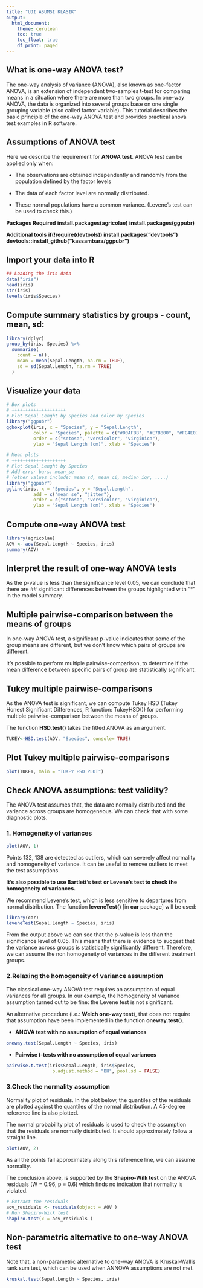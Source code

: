 ```yaml
---
title: "UJI ASUMSI KLASIK"
output:
  html_document:
    theme: cerulean
    toc: true
    toc_float: true
    df_print: paged
---
```


## **What is one-way ANOVA test?**
The one-way analysis of variance (ANOVA), also known as one-factor ANOVA, is an extension of independent two-samples t-test for comparing means in a situation where there are more than two groups. In one-way ANOVA, the data is organized into several groups base on one single grouping variable (also called factor variable). This tutorial describes the basic principle of the one-way ANOVA test and provides practical anova test examples in R software.

## **Assumptions of ANOVA test**
Here we describe the requirement for **ANOVA test**. ANOVA test can be applied only when:

- The observations are obtained independently and randomly from the population defined by the factor levels

- The data of each factor level are normally distributed.

- These normal populations have a common variance. (Levene’s test can be used to check this.)

**Packages Required**
**install.packages(agricolae)**
**install.packages(ggpubr)**

**Additional tools**
**if(!require(devtools)) install.packages("devtools")**
**devtools::install_github("kassambara/ggpubr")**


## **Import your data into R**
```r
## Loading the iris data
data("iris")
head(iris)
str(iris)
levels(iris$Species)
```
## **Compute summary statistics by groups - count, mean, sd:**
```r
library(dplyr)
group_by(iris, Species) %>%
  summarise(
    count = n(),
    mean = mean(Sepal.Length, na.rm = TRUE),
    sd = sd(Sepal.Length, na.rm = TRUE)
  )
```
## **Visualize your data**
```r
# Box plots
# ++++++++++++++++++++
# Plot Sepal Lenght by Species and color by Species
library("ggpubr")
ggboxplot(iris, x = "Species", y = "Sepal.Length", 
          color = "Species", palette = c("#00AFBB", "#E7B800", "#FC4E07"),
          order = c("setosa", "versicolor", "virginica"),
          ylab = "Sepal Length (cm)", xlab = "Species")
```
```r
# Mean plots
# ++++++++++++++++++++
# Plot Sepal Lenght by Species 
# Add error bars: mean_se
# (other values include: mean_sd, mean_ci, median_iqr, ....)
library("ggpubr")
ggline(iris, x = "Species", y = "Sepal.Length",
          add = c("mean_se", "jitter"),
          order = c("setosa", "versicolor", "virginica"),
          ylab = "Sepal Length (cm)", xlab = "Species")
```

## **Compute one-way ANOVA test**

```r
library(agricolae)
AOV <- aov(Sepal.Length ~ Species, iris)
summary(AOV)
```
## **Interpret the result of one-way ANOVA tests**

As the p-value is less than the significance level 0.05, we can conclude that there are ## significant differences between the groups highlighted with “*" in the model summary.


## **Multiple pairwise-comparison between the means of groups**
In one-way ANOVA test, a significant p-value indicates that some of the group means are different, but we don’t know which pairs of groups are different.

It’s possible to perform multiple pairwise-comparison, to determine if the mean difference between specific pairs of group are statistically significant.

## **Tukey multiple pairwise-comparisons**
As the ANOVA test is significant, we can compute Tukey HSD (Tukey Honest Significant Differences, R function: TukeyHSD()) for performing multiple pairwise-comparison between the means of groups.

The function **HSD.test()** takes the fitted ANOVA as an argument.
```r
TUKEY<-HSD.test(AOV, "Species", console= TRUE)
```
## **Plot Tukey multiple pairwise-comparisons**
```r
plot(TUKEY, main = "TUKEY HSD PLOT")
```

## **Check ANOVA assumptions: test validity?**
The ANOVA test assumes that, the data are normally distributed and the variance across groups are homogeneous. We can check that with some diagnostic plots.

### **1. Homogeneity of variances**
```r
plot(AOV, 1)
```

Points 132, 138 are detected as outliers, which can severely affect normality and homogeneity of variance. It can be useful to remove outliers to meet the test assumptions.

**It’s also possible to use Bartlett’s test or Levene’s test to check the homogeneity of variances.**

We recommend Levene’s test, which is less sensitive to departures from normal distribution. The function **leveneTest()** [in **car** package] will be used:

```r
library(car)
leveneTest(Sepal.Length ~ Species, iris)
```
From the output above we can see that the p-value is less than the significance level of 0.05. This means that there is evidence to suggest that the variance across groups is statistically significantly different. Therefore, we can assume the non homogeneity of variances in the different treatment groups.

### **2.Relaxing the homogeneity of variance assumption**
The classical one-way ANOVA test requires an assumption of equal variances for all groups. In our example, the homogeneity of variance assumption turned out to be fine: the Levene test is not significant.

An alternative procedure (i.e.: **Welch one-way test**), that does not require that assumption have been implemented in the function **oneway.test()**.

- **ANOVA test with no assumption of equal variances**
```r
oneway.test(Sepal.Length ~ Species, iris)
```

- **Pairwise t-tests with no assumption of equal variances**
```r
pairwise.t.test(iris$Sepal.Length, iris$Species,
                 p.adjust.method = "BH", pool.sd = FALSE)
```

### **3.Check the normality assumption**
Normality plot of residuals. In the plot below, the quantiles of the residuals are plotted against the quantiles of the normal distribution. A 45-degree reference line is also plotted.

The normal probability plot of residuals is used to check the assumption that the residuals are normally distributed. It should approximately follow a straight line.
```r
plot(AOV, 2)
```
As all the points fall approximately along this reference line, we can assume normality.

The conclusion above, is supported by the **Shapiro-Wilk test** on the ANOVA residuals (W = 0.96, p = 0.6) which finds no indication that normality is violated.
```r
# Extract the residuals
aov_residuals <- residuals(object = AOV )
# Run Shapiro-Wilk test
shapiro.test(x = aov_residuals )
```

## **Non-parametric alternative to one-way ANOVA test**
Note that, a non-parametric alternative to one-way ANOVA is Kruskal-Wallis rank sum test, which can be used when ANNOVA assumptions are not met.

```r
kruskal.test(Sepal.Length ~ Species, iris)
```

